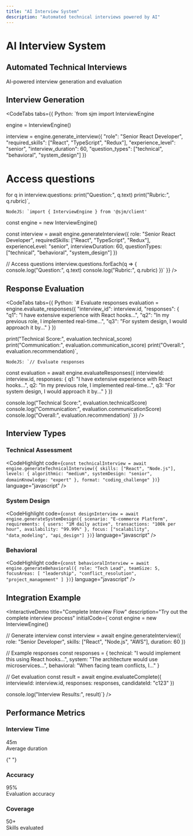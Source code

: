 ```yaml
---
title: "AI Interview System"
description: "Automated technical interviews powered by AI"
---
```


# AI Interview System

<FuturisticCard>
  <div className="flex items-center justify-between">
    <h2 className="text-2xl font-bold mb-2">Automated Technical Interviews</h2>
    <div className="text-gray-400">
      AI-powered interview generation and evaluation
    </div>
  </div>
</FuturisticCard>

## Interview Generation

<CodeTabs
  tabs={{
    Python: `from sjm import InterviewEngine

engine = InterviewEngine()

interview = engine.generate_interview({
"role": "Senior React Developer",
"required_skills": ["React", "TypeScript", "Redux"],
"experience_level": "senior",
"interview_duration": 60,
"question_types": ["technical", "behavioral", "system_design"]
})

# Access questions

for q in interview.questions:
print("Question:", q.text)
print("Rubric:", q.rubric)`,

    NodeJS: `import { InterviewEngine } from '@sjm/client'

const engine = new InterviewEngine()

const interview = await engine.generateInterview({
role: "Senior React Developer",
requiredSkills: ["React", "TypeScript", "Redux"],
experienceLevel: "senior",
interviewDuration: 60,
questionTypes: ["technical", "behavioral", "system_design"]
})

// Access questions
interview.questions.forEach(q => {
console.log("Question:", q.text)
console.log("Rubric:", q.rubric)
})`
}}
/>

## Response Evaluation

<CodeTabs
  tabs={{
    Python: `# Evaluate responses
evaluation = engine.evaluate_responses({
    "interview_id": interview.id,
    "responses": {
        "q1": "I have extensive experience with React hooks...",
        "q2": "In my previous role, I implemented real-time...",
        "q3": "For system design, I would approach it by..."
    }
})

print("Technical Score:", evaluation.technical_score)
print("Communication:", evaluation.communication_score)
print("Overall:", evaluation.recommendation)`,

    NodeJS: `// Evaluate responses

const evaluation = await engine.evaluateResponses({
interviewId: interview.id,
responses: {
q1: "I have extensive experience with React hooks...",
q2: "In my previous role, I implemented real-time...",
q3: "For system design, I would approach it by..."
}
})

console.log("Technical Score:", evaluation.technicalScore)
console.log("Communication:", evaluation.communicationScore)
console.log("Overall:", evaluation.recommendation)`
}}
/>

## Interview Types

### Technical Assessment

<CodeHighlight
  code={`const technicalInterview = await engine.generateTechnicalInterview({
  skills: ["React", "Node.js"],
  levels: {
    algorithmic: "medium",
    systemDesign: "senior",
    domainKnowledge: "expert"
  },
  format: "coding_challenge"
})`}
  language="javascript"
/>

### System Design

<CodeHighlight
  code={`const designInterview = await engine.generateSystemDesign({
  scenario: "E-commerce Platform",
  requirements: {
    users: "1M daily active",
    transactions: "100k per hour",
    availability: "99.99%"
  },
  focus: ["scalability", "data_modeling", "api_design"]
})`}
  language="javascript"
/>

### Behavioral

<CodeHighlight
  code={`const behavioralInterview = await engine.generateBehavioral({
  role: "Tech Lead",
  teamSize: 5,
  focusAreas: [
    "leadership",
    "conflict_resolution",
    "project_management"
  ]
})`}
  language="javascript"
/>

## Integration Example

<InteractiveDemo
  title="Complete Interview Flow"
  description="Try out the complete interview process"
  initialCode={`const engine = new InterviewEngine()

// Generate interview
const interview = await engine.generateInterview({
role: "Senior Developer",
skills: ["React", "Node.js", "AWS"],
duration: 60
})

// Example responses
const responses = {
technical: "I would implement this using React hooks...",
system: "The architecture would use microservices...",
behavioral: "When facing team conflicts, I..."
}

// Get evaluation
const result = await engine.evaluateComplete({
interviewId: interview.id,
responses: responses,
candidateId: "c123"
})

console.log("Interview Results:", result)`}
/>

## Performance Metrics

<div className="grid grid-cols-1 md:grid-cols-3 gap-4 my-8">
  <FuturisticCard>
    <h3 className="text-lg font-bold">Interview Time</h3>
    <div className="text-3xl font-bold text-accent">45m</div>
    <div className="text-sm text-gray-400">Average duration</div>
  </FuturisticCard>

{" "}
<FuturisticCard>
  <h3 className="text-lg font-bold">Accuracy</h3>
  <div className="text-3xl font-bold text-accent">95%</div>
  <div className="text-sm text-gray-400">Evaluation accuracy</div>
</FuturisticCard>

  <FuturisticCard>
    <h3 className="text-lg font-bold">Coverage</h3>
    <div className="text-3xl font-bold text-accent">50+</div>
    <div className="text-sm text-gray-400">Skills evaluated</div>
  </FuturisticCard>
</div>
